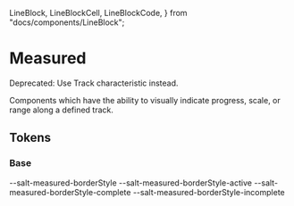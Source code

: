   LineBlock,
  LineBlockCell,
  LineBlockCode,
} from "docs/components/LineBlock";

<Meta title="Theme/Characteristics/Measured" />

# Measured

<Banner status="warning">Deprecated: Use Track characteristic instead.</Banner>

Components which have the ability to visually indicate progress, scale, or range along a defined track.

## Tokens

### Base

<Canvas>
  <Story name="Base">
    <DocGrid>
      <ColorBlock colorVar="--salt-measured-background" />
      <ColorBlock colorVar="--salt-measured-background-disabled" />
      <ColorBlock colorVar="--salt-measured-borderColor" />
      <ColorBlock colorVar="--salt-measured-borderColor-disabled" />
      <ColorBlock colorVar="--salt-measured-fill" />
      <ColorBlock colorVar="--salt-measured-fill-disabled" />
      <ColorBlock colorVar="--salt-measured-foreground" />
      <ColorBlock colorVar="--salt-measured-foreground-hover" />
      <ColorBlock colorVar="--salt-measured-foreground-active" />
      <ColorBlock colorVar="--salt-measured-foreground-undo" />
      <ColorBlock colorVar="--salt-measured-foreground-activeDisabled" />
      <ColorBlock colorVar="--salt-measured-foreground-disabled" />
      <LineBlockCell />
      <LineBlockCode>--salt-measured-borderStyle</LineBlockCode>
      <LineBlockCell />
      <LineBlockCode>--salt-measured-borderStyle-active</LineBlockCode>
      <LineBlockCell />
      <LineBlockCode>--salt-measured-borderStyle-complete</LineBlockCode>
      <LineBlockCell />
      <LineBlockCode>--salt-measured-borderStyle-incomplete</LineBlockCode>
      <LineBlock lineWidth="--salt-measured-borderWidth" />
      <LineBlock lineWidth="--salt-measured-borderWidth-active" />
      <LineBlock lineWidth="--salt-measured-borderWidth-complete" />
      <LineBlock lineWidth="--salt-measured-borderWidth-incomplete" />
      <FontWeightBlock fontWeight="--salt-measured-fontWeight" />
      <FontWeightBlock fontWeight="--salt-measured-textAlign" />
    </DocGrid>
  </Story>
</Canvas>
